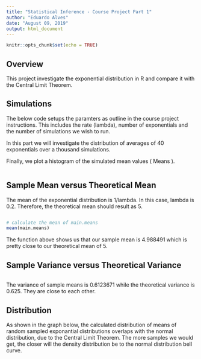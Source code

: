 ---
title: "Statistical Inference - Course Project Part 1"
author: "Eduardo Alves"
date: "August 09, 2019"
output: html_document
---

```{r setup, include=FALSE}
knitr::opts_chunk$set(echo = TRUE)
```

## Overview

This project investigate the exponential distribution in R and compare it with the Central Limit Theorem.

## Simulations

The below code setups the paramters as outline in the course project instructions. This includes the rate (lambda), number of exponentials and the number of simulations we wish to run.

In this part we will investigate the distribution of averages of 40 exponentials over a thousand simulations.

Finally, we plot a histogram of the simulated mean values ( Means ).

```{r code = readLines("StatisticalInferenceCourseProject1-Simulations.R")}
```

## Sample Mean versus Theoretical Mean

The mean of the exponential distribution is 1/lambda. In this case, lambda is 0.2. Therefore, the theoretical mean should result as 5.

```{r code = readLines("StatisticalInferenceCourseProject1-MeanVsTheoretical.R")}
```

```{r} 
# calculate the mean of main.means
mean(main.means)
```

The function above shows us that our sample mean is 4.988491 which is pretty close to our theoretical mean of 5.

## Sample Variance versus Theoretical Variance

```{r code = readLines("StatisticalInferenceCourseProject1-VarianceVsTheoretical.R")}
```

The variance of sample means is 0.6123671 while the theoretical variance is 0.625. They are close to each other.

## Distribution

As shown in the graph below, the calculated distribution of means of random sampled exponantial distributions overlaps with the normal distribution, due to the Central Limit Theorem. The more samples we would get, the closer will the density distribution be to the normal distribution bell curve.

```{r code = readLines("StatisticalInferenceCourseProject1-Distribution.R")}
```
